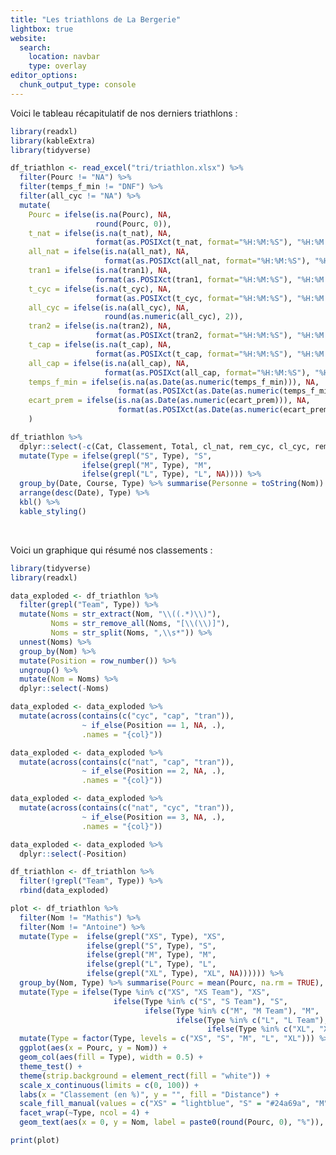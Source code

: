```yaml
---
title: "Les triathlons de La Bergerie"
lightbox: true
website:
  search: 
    location: navbar
    type: overlay
editor_options: 
  chunk_output_type: console
---
```


Voici le tableau récapitulatif de nos derniers triathlons :

```r

library(readxl)
library(kableExtra)
library(tidyverse)

df_triathlon <- read_excel("tri/triathlon.xlsx") %>%
  filter(Pourc != "NA") %>% 
  filter(temps_f_min != "DNF") %>% 
  filter(all_cyc != "NA") %>%
  mutate(
    Pourc = ifelse(is.na(Pourc), NA, 
                   round(Pourc, 0)),
    t_nat = ifelse(is.na(t_nat), NA, 
                   format(as.POSIXct(t_nat, format="%H:%M:%S"), "%H:%M:%S")),
    all_nat = ifelse(is.na(all_nat), NA,
                     format(as.POSIXct(all_nat, format="%H:%M:%S"), "%H:%M:%S")),
    tran1 = ifelse(is.na(tran1), NA, 
                   format(as.POSIXct(tran1, format="%H:%M:%S"), "%H:%M:%S")),
    t_cyc = ifelse(is.na(t_cyc), NA, 
                   format(as.POSIXct(t_cyc, format="%H:%M:%S"), "%H:%M:%S")),
    all_cyc = ifelse(is.na(all_cyc), NA, 
                     round(as.numeric(all_cyc), 2)),
    tran2 = ifelse(is.na(tran2), NA,
                   format(as.POSIXct(tran2, format="%H:%M:%S"), "%H:%M:%S")),
    t_cap = ifelse(is.na(t_cap), NA, 
                   format(as.POSIXct(t_cap, format="%H:%M:%S"), "%H:%M:%S")),
    all_cap = ifelse(is.na(all_cap), NA, 
                     format(as.POSIXct(all_cap, format="%H:%M:%S"), "%H:%M:%S")),
    temps_f_min = ifelse(is.na(as.Date(as.numeric(temps_f_min))), NA, 
                        format(as.POSIXct(as.Date(as.numeric(temps_f_min)), format="%H:%M:%S"), "%H:%M:%S")),
    ecart_prem = ifelse(is.na(as.Date(as.numeric(ecart_prem))), NA, 
                        format(as.POSIXct(as.Date(as.numeric(ecart_prem)), format="%H:%M:%S"), "%H:%M:%S"))
    )
```

```r

df_triathlon %>%
  dplyr::select(-c(Cat, Classement, Total, cl_nat, rem_cyc, cl_cyc, rem_cap, cl_cap, ecart_prem)) %>%
  mutate(Type = ifelse(grepl("S", Type), "S",
                ifelse(grepl("M", Type), "M",
                ifelse(grepl("L", Type), "L", NA)))) %>% 
  group_by(Date, Course, Type) %>% summarise(Personne = toString(Nom)) %>% 
  arrange(desc(Date), Type) %>% 
  kbl() %>%
  kable_styling() 
```

<br>

Voici un graphique qui résumé nos classements :

```r

library(tidyverse)
library(readxl)

data_exploded <- df_triathlon %>%
  filter(grepl("Team", Type)) %>%
  mutate(Noms = str_extract(Nom, "\\((.*)\\)"),
         Noms = str_remove_all(Noms, "[\\(\\)]"),
         Noms = str_split(Noms, ",\\s*")) %>%
  unnest(Noms) %>%
  group_by(Nom) %>%
  mutate(Position = row_number()) %>%
  ungroup() %>%
  mutate(Nom = Noms) %>%
  dplyr::select(-Noms)

data_exploded <- data_exploded %>%
  mutate(across(contains(c("cyc", "cap", "tran")),
                ~ if_else(Position == 1, NA, .),
                .names = "{col}")) 

data_exploded <- data_exploded %>%
  mutate(across(contains(c("nat", "cap", "tran")),
                ~ if_else(Position == 2, NA, .),
                .names = "{col}"))

data_exploded <- data_exploded %>%
  mutate(across(contains(c("nat", "cyc", "tran")),
                ~ if_else(Position == 3, NA, .),
                .names = "{col}"))

data_exploded <- data_exploded %>%
  dplyr::select(-Position)

df_triathlon <- df_triathlon %>%
  filter(!grepl("Team", Type)) %>%
  rbind(data_exploded)

plot <- df_triathlon %>% 
  filter(Nom != "Mathis") %>%
  filter(Nom != "Antoine") %>% 
  mutate(Type =  ifelse(grepl("XS", Type), "XS",
                 ifelse(grepl("S", Type), "S",
                 ifelse(grepl("M", Type), "M",
                 ifelse(grepl("L", Type), "L",
                 ifelse(grepl("XL", Type), "XL", NA)))))) %>% 
  group_by(Nom, Type) %>% summarise(Pourc = mean(Pourc, na.rm = TRUE), .groups = "drop") %>% 
  mutate(Type = ifelse(Type %in% c("XS", "XS Team"), "XS", 
                       ifelse(Type %in% c("S", "S Team"), "S",
                              ifelse(Type %in% c("M", "M Team"), "M",
                                     ifelse(Type %in% c("L", "L Team"), "L",
                                            ifelse(Type %in% c("XL", "XL Team"), "XL", NA)))))) %>% 
  mutate(Type = factor(Type, levels = c("XS", "S", "M", "L", "XL"))) %>% 
  ggplot(aes(x = Pourc, y = Nom)) + 
  geom_col(aes(fill = Type), width = 0.5) + 
  theme_test() + 
  theme(strip.background = element_rect(fill = "white")) +
  scale_x_continuous(limits = c(0, 100)) + 
  labs(x = "Classement (en %)", y = "", fill = "Distance") + 
  scale_fill_manual(values = c("XS" = "lightblue", "S" = "#24a69a", "M" = "#faa629", "L" = "#ed4a67")) + 
  facet_wrap(~Type, ncol = 4) +
  geom_text(aes(x = 0, y = Nom, label = paste0(round(Pourc, 0), "%")), hjust = -0.25, size = 2.5, color = "white")
```

```r

print(plot)
```
